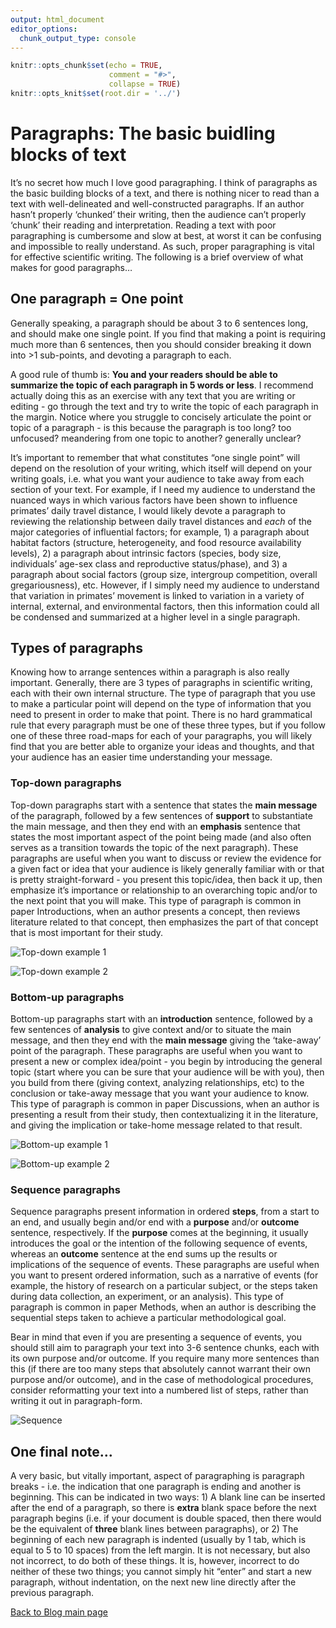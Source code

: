 ```yaml
---
output: html_document
editor_options:
  chunk_output_type: console
---
```


```r
knitr::opts_chunk$set(echo = TRUE,
                      comment = "#>",
                      collapse = TRUE)
knitr::opts_knit$set(root.dir = '../')
```

# Paragraphs: The basic buidling blocks of text {.unlisted .unnumbered #Paragraphs}

It's no secret how much I love good paragraphing. I think of paragraphs as the basic building blocks of a text, and there is nothing nicer to read than a text with well-delineated and well-constructed paragraphs. If an author hasn't properly 'chunked' their writing, then the audience can't properly 'chunk' their reading and interpretation. Reading a text with poor paragraphing is cumbersome and slow at best, at worst it can be confusing and impossible to really understand. As such, proper paragraphing is vital for effective scientific writing. The following is a brief overview of what makes for good paragraphs...

## One paragraph = One point {-}

Generally speaking, a paragraph should be about 3 to 6 sentences long, and should make one single point. If you find that making a point is requiring much more than 6 sentences, then you should consider breaking it down into >1 sub-points, and devoting a paragraph to each. 

A good rule of thumb is: **You and your readers should be able to summarize the topic of each paragraph in 5 words or less**. I recommend actually doing this as an exercise with any text that you are writing or editing - go through the text and try to write the topic of each paragraph in the margin. Notice where you struggle to concisely articulate the point or topic of a paragraph - is this because the paragraph is too long? too unfocused? meandering from one topic to another? generally unclear?

It's important to remember that what constitutes "one single point" will depend on the resolution of your writing, which itself will depend on your writing goals, i.e. what you want your audience to take away from each section of your text. For example, if I need my audience to understand the nuanced ways in which various factors have been shown to influence primates' daily travel distance, I would likely devote a paragraph to reviewing the relationship between daily travel distances and *each* of the major categories of influential factors; for example, 1) a paragraph about habitat factors (structure, heterogeneity, and food resource availability levels), 2) a paragraph about intrinsic factors (species, body size, individuals' age-sex class and reproductive status/phase), and 3) a paragraph about social factors (group size, intergroup competition, overall gregariousness), etc. However, if I simply need my audience to understand that variation in primates' movement is linked to variation in a variety of internal, external, and environmental factors, then this information could all be condensed and summarized at a higher level in a single paragraph.

## Types of paragraphs {-}

Knowing how to arrange sentences within a paragraph is also really important. Generally, there are 3 types of paragraphs in scientific writing, each with their own internal structure. The type of paragraph that you use to make a particular point will depend on the type of information that you need to present in order to make that point. There is no hard grammatical rule that every paragraph must be one of these three types, but if you follow one of these three road-maps for each of your paragraphs, you will likely find that you are better able to organize your ideas and thoughts, and that your audience has an easier time understanding your message.

### Top-down paragraphs {-}

Top-down paragraphs start with a sentence that states the **main message** of the paragraph, followed by a few sentences of **support** to substantiate the main message, and then they end with an **emphasis** sentence that states the most important aspect of the point being made (and also often serves as a transition towards the topic of the next paragraph). These paragraphs are useful when you want to discuss or review the evidence for a given fact or idea that your audience is likely generally familiar with or that is pretty straight-forward - you present this topic/idea, then back it up, then emphasize it's importance or relationship to an overarching topic and/or to the next point that you will make. This type of paragraph is common in paper Introductions, when an author presents a concept, then reviews literature related to that concept, then emphasizes the part of that concept that is most important for their study. 

![Top-down example 1](/Users/aashbury/Documents/scientific_communication_support_website/vignettes/7_Blog_6_Paragraphs/7_Blog_Paragraphs.001.jpeg)\

![Top-down example 2](/Users/aashbury/Documents/scientific_communication_support_website/vignettes/7_Blog_6_Paragraphs/7_Blog_Paragraphs.002.jpeg)\

### Bottom-up paragraphs {-}

Bottom-up paragraphs start with an **introduction** sentence, followed by a few sentences of **analysis** to give context and/or to situate the main message, and then they end with the **main message** giving the 'take-away' point of the paragraph. These paragraphs are useful when you want to present a new or complex idea/point - you begin by introducing the general topic (start where you can be sure that your audience will be with you), then you build from there (giving context, analyzing relationships, etc) to the conclusion or take-away message that you want your audience to know. This type of paragraph is common in paper Discussions, when an author is presenting a result from their study, then contextualizing it in the literature, and giving the implication or take-home message related to that result.

![Bottom-up example 1](/Users/aashbury/Documents/scientific_communication_support_website/vignettes/7_Blog_6_Paragraphs/7_Blog_Paragraphs.003.jpeg)\

![Bottom-up example 2](/Users/aashbury/Documents/scientific_communication_support_website/vignettes/7_Blog_6_Paragraphs/7_Blog_Paragraphs.004.jpeg)\

### Sequence paragraphs {-}

Sequence paragraphs present information in ordered **steps**, from a start to an end, and usually begin and/or end with a **purpose** and/or **outcome** sentence, respectively.  If the **purpose** comes at the beginning, it usually introduces the goal or the intention of the following sequence of events, whereas an **outcome** sentence at the end sums up the results or implications of the sequence of events. These paragraphs are useful when you want to present ordered information, such as a narrative of events (for example, the history of research on a particular subject, or the steps taken during data collection, an experiment, or an analysis). This type of paragraph is common in paper Methods, when an author is describing the sequential steps taken to achieve a particular methodological goal.

Bear in mind that even if you are presenting a sequence of events, you should still aim to paragraph your text into 3-6 sentence chunks, each with its own purpose and/or outcome. If you require many more sentences than this (if there are too many steps that absolutely cannot warrant their own purpose and/or outcome), and in the case of methodological procedures, consider reformatting your text into a numbered list of steps, rather than writing it out in paragraph-form.

![Sequence](/Users/aashbury/Documents/scientific_communication_support_website/vignettes/7_Blog_6_Paragraphs/7_Blog_Paragraphs.005.jpeg)\


## One final note... {-}

A very basic, but vitally important, aspect of paragraphing is paragraph breaks - i.e. the indication that one paragraph is ending and another is beginning. This can be indicated in two ways: 1) A blank line can be inserted after the end of a paragraph, so there is **extra** blank space before the next paragraph begins (i.e. if your document is double spaced, then there would be the equivalent of **three** blank lines between paragraphs), or 2) The beginning of each new paragraph is indented (usually by 1 tab, which is equal to 5 to 10 spaces) from the left margin. It is not necessary, but also not incorrect, to do both of these things. It is, however, incorrect to do neither of these two things; you cannot simply hit "enter" and start a new paragraph, without indentation, on the next new line directly after the previous paragraph.

[Back to Blog main page](#blog_main)  